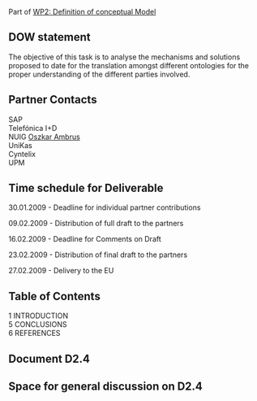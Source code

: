 Part of [[WP2: Definition of conceptual Model]] 

== DOW statement ==

The objective of this task is to analyse the mechanisms and solutions proposed to date for the translation 
amongst different ontologies for the proper understanding of the different parties involved.

== Partner Contacts ==


SAP <br/>
Telefónica I+D <br/>
NUIG [[User:Aoszkar|Oszkar Ambrus]]<br/>
UniKas<br/>
Cyntelix  <br/>
UPM <br/>

== Time schedule for Deliverable ==

30.01.2009 - Deadline for individual partner contributions

09.02.2009 - Distribution of full draft to the partners

16.02.2009 - Deadline for Comments on Draft

23.02.2009 - Distribution of final draft to the partners

27.02.2009 - Delivery to the EU

== Table of Contents ==


1 INTRODUCTION <br/>

5 CONCLUSIONS <br/>

6 REFERENCES <br/>

== Document D2.4 ==

== Space for general discussion on D2.4 ==
